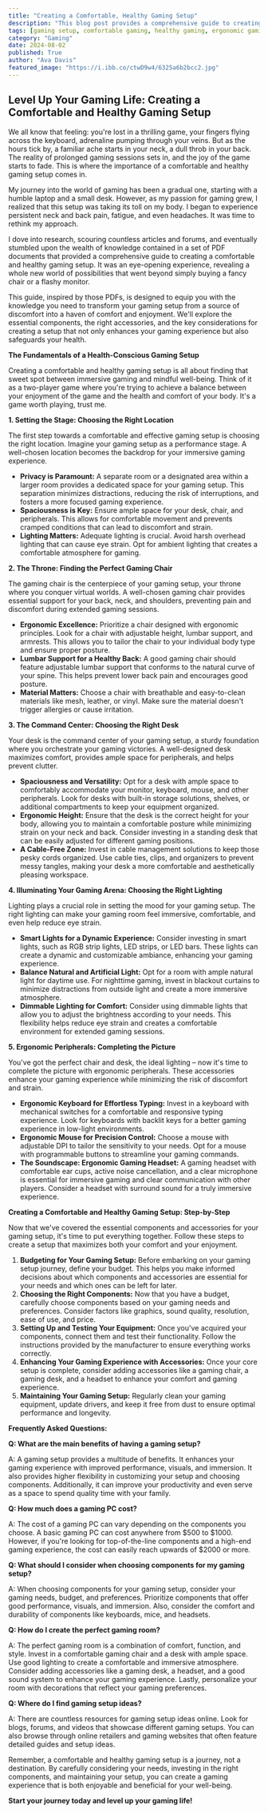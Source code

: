 ```yaml
---
title: "Creating a Comfortable, Healthy Gaming Setup"
description: "This blog post provides a comprehensive guide to creating a comfortable and healthy gaming setup that prioritizes both gaming enjoyment and well-being.  Discover the essential components, accessories, and key considerations for transforming your gaming space into a haven of comfort and enjoyment."
tags: [gaming setup, comfortable gaming, healthy gaming, ergonomic gaming, gaming chair, gaming desk, gaming peripherals, lighting, gaming room, gaming tips, gamer health, gaming lifestyle]
category: "Gaming"
date: 2024-08-02
published: True
author: "Ava Davis"
featured_image: "https://i.ibb.co/ctwD9w4/6325a6b2bcc2.jpg"
---
```


##  Level Up Your Gaming Life: Creating a Comfortable and Healthy Gaming Setup

We all know that feeling: you're lost in a thrilling game, your fingers flying across the keyboard, adrenaline pumping through your veins. But as the hours tick by, a familiar ache starts in your neck, a dull throb in your back. The reality of prolonged gaming sessions sets in, and the joy of the game starts to fade. This is where the importance of a comfortable and healthy gaming setup comes in. 

My journey into the world of gaming has been a gradual one, starting with a humble laptop and a small desk. However, as my passion for gaming grew, I realized that this setup was taking its toll on my body. I began to experience persistent neck and back pain, fatigue, and even headaches. It was time to rethink my approach. 

I dove into research, scouring countless articles and forums, and eventually stumbled upon the wealth of knowledge contained in a set of PDF documents that provided a comprehensive guide to creating a comfortable and healthy gaming setup. It was an eye-opening experience, revealing a whole new world of possibilities that went beyond simply buying a fancy chair or a flashy monitor.

This guide, inspired by those PDFs,  is designed to equip you with the knowledge you need to transform your gaming setup from a source of discomfort into a haven of comfort and enjoyment.  We'll explore the essential components, the right accessories, and the key considerations for creating a setup that not only enhances your gaming experience but also safeguards your health.  

**The Fundamentals of a Health-Conscious Gaming Setup**

Creating a comfortable and healthy gaming setup is all about finding that sweet spot between immersive gaming and mindful well-being. Think of it as a two-player game where you're trying to achieve a balance between your enjoyment of the game and the health and comfort of your body.  It's a game worth playing, trust me.

**1. Setting the Stage: Choosing the Right Location**

The first step towards a comfortable and effective gaming setup is choosing the right location. Imagine your gaming setup as a performance stage.  A well-chosen location becomes the backdrop for your immersive gaming experience.

* **Privacy is Paramount:**  A separate room or a designated area within a larger room provides a dedicated space for your gaming setup. This separation minimizes distractions, reducing the risk of interruptions, and fosters a more focused gaming experience.
* **Spaciousness is Key:** Ensure ample space for your desk, chair, and peripherals. This allows for comfortable movement and prevents cramped conditions that can lead to discomfort and strain.
* **Lighting Matters:** Adequate lighting is crucial. Avoid harsh overhead lighting that can cause eye strain. Opt for ambient lighting that creates a comfortable atmosphere for gaming.

**2. The Throne: Finding the Perfect Gaming Chair**

The gaming chair is the centerpiece of your gaming setup, your throne where you conquer virtual worlds. A well-chosen gaming chair provides essential support for your back, neck, and shoulders, preventing pain and discomfort during extended gaming sessions.

* **Ergonomic Excellence:**  Prioritize a chair designed with ergonomic principles. Look for a chair with adjustable height, lumbar support, and armrests. This allows you to tailor the chair to your individual body type and ensure proper posture.
* **Lumbar Support for a Healthy Back:** A good gaming chair should feature adjustable lumbar support that conforms to the natural curve of your spine.  This helps prevent lower back pain and encourages good posture.
* **Material Matters:** Choose a chair with breathable and easy-to-clean materials like mesh, leather, or vinyl. Make sure the material doesn't trigger allergies or cause irritation.

**3. The Command Center: Choosing the Right Desk**

Your desk is the command center of your gaming setup, a sturdy foundation where you orchestrate your gaming victories.  A well-designed desk maximizes comfort, provides ample space for peripherals, and helps prevent clutter.

* **Spaciousness and Versatility:**  Opt for a desk with ample space to comfortably accommodate your monitor, keyboard, mouse, and other peripherals. Look for desks with built-in storage solutions, shelves, or additional compartments to keep your equipment organized.
* **Ergonomic Height:** Ensure that the desk is the correct height for your body, allowing you to maintain a comfortable posture while minimizing strain on your neck and back.  Consider investing in a standing desk that can be easily adjusted for different gaming positions.
* **A Cable-Free Zone:**  Invest in cable management solutions to keep those pesky cords organized. Use cable ties, clips, and organizers to prevent messy tangles, making your desk a more comfortable and aesthetically pleasing workspace.

**4. Illuminating Your Gaming Arena: Choosing the Right Lighting**

Lighting plays a crucial role in setting the mood for your gaming setup.  The right lighting can make your gaming room feel immersive, comfortable, and even help reduce eye strain.

* **Smart Lights for a Dynamic Experience:**  Consider investing in smart lights, such as RGB strip lights, LED strips, or LED bars.  These lights can create a dynamic and customizable ambiance, enhancing your gaming experience.
* **Balance Natural and Artificial Light:**  Opt for a room with ample natural light for daytime use. For nighttime gaming, invest in blackout curtains to minimize distractions from outside light and create a more immersive atmosphere.
* **Dimmable Lighting for Comfort:**  Consider using dimmable lights that allow you to adjust the brightness according to your needs. This flexibility helps reduce eye strain and creates a comfortable environment for extended gaming sessions.

**5.  Ergonomic Peripherals:  Completing the Picture**

You've got the perfect chair and desk, the ideal lighting – now it's time to complete the picture with ergonomic peripherals. These accessories enhance your gaming experience while minimizing the risk of discomfort and strain.

* **Ergonomic Keyboard for Effortless Typing:** Invest in a keyboard with mechanical switches for a comfortable and responsive typing experience.  Look for keyboards with backlit keys for a better gaming experience in low-light environments.
* **Ergonomic Mouse for Precision Control:**  Choose a mouse with adjustable DPI to tailor the sensitivity to your needs.  Opt for a mouse with programmable buttons to streamline your gaming commands.
* **The Soundscape:  Ergonomic Gaming Headset:**  A gaming headset with comfortable ear cups, active noise cancellation, and a clear microphone is essential for immersive gaming and clear communication with other players.  Consider a headset with surround sound for a truly immersive experience.

**Creating a Comfortable and Healthy Gaming Setup:  Step-by-Step**

Now that we've covered the essential components and accessories for your gaming setup, it's time to put everything together.  Follow these steps to create a setup that maximizes both your comfort and your enjoyment.

1. **Budgeting for Your Gaming Setup:** Before embarking on your gaming setup journey, define your budget.  This helps you make informed decisions about which components and accessories are essential for your needs and which ones can be left for later.
2. **Choosing the Right Components:**  Now that you have a budget, carefully choose components based on your gaming needs and preferences. Consider factors like graphics, sound quality, resolution, ease of use, and price.
3. **Setting Up and Testing Your Equipment:**  Once you've acquired your components, connect them and test their functionality.  Follow the instructions provided by the manufacturer to ensure everything works correctly.
4. **Enhancing Your Gaming Experience with Accessories:**  Once your core setup is complete, consider adding accessories like a gaming chair, a gaming desk, and a headset to enhance your comfort and gaming experience.
5. **Maintaining Your Gaming Setup:**  Regularly clean your gaming equipment, update drivers, and keep it free from dust to ensure optimal performance and longevity.

**Frequently Asked Questions:**

**Q: What are the main benefits of having a gaming setup?**

A: A gaming setup provides a multitude of benefits. It enhances your gaming experience with improved performance, visuals, and immersion. It also provides higher flexibility in customizing your setup and choosing components. Additionally, it can improve your productivity and even serve as a space to spend quality time with your family.

**Q: How much does a gaming PC cost?**

A: The cost of a gaming PC can vary depending on the components you choose. A basic gaming PC can cost anywhere from $500 to $1000. However, if you're looking for top-of-the-line components and a high-end gaming experience, the cost can easily reach upwards of $2000 or more.

**Q: What should I consider when choosing components for my gaming setup?**

A: When choosing components for your gaming setup, consider your gaming needs, budget, and preferences.  Prioritize components that offer good performance, visuals, and immersion.  Also, consider the comfort and durability of components like keyboards, mice, and headsets.

**Q: How do I create the perfect gaming room?**

A: The perfect gaming room is a combination of comfort, function, and style.  Invest in a comfortable gaming chair and a desk with ample space.  Use good lighting to create a comfortable and immersive atmosphere. Consider adding accessories like a gaming desk, a headset, and a good sound system to enhance your gaming experience.  Lastly, personalize your room with decorations that reflect your gaming preferences.

**Q: Where do I find gaming setup ideas?**

A: There are countless resources for gaming setup ideas online. Look for blogs, forums, and videos that showcase different gaming setups.  You can also browse through online retailers and gaming websites that often feature detailed guides and setup ideas.

Remember, a comfortable and healthy gaming setup is a journey, not a destination.  By carefully considering your needs, investing in the right components, and maintaining your setup, you can create a gaming experience that is both enjoyable and beneficial for your well-being.  

**Start your journey today and level up your gaming life!** 
